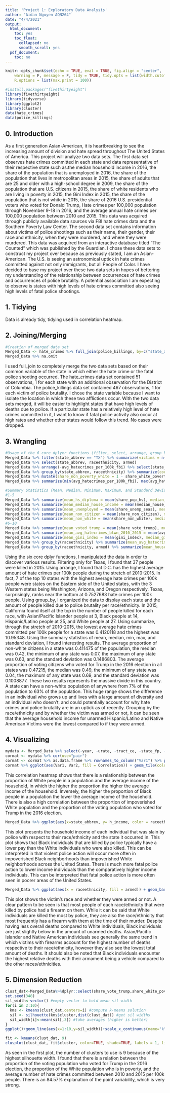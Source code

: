 ```yaml
---
title: 'Project 1: Exploratory Data Analysis'
author: "Aidan Nguyen AQN264"
date: "4/4/2021"
output:
  html_document:
    toc: yes
    toc_float:
      collapsed: no
      smooth_scroll: yes
  pdf_document:
    toc: no
---
```


```r
knitr::opts_chunk$set(echo = TRUE, eval = TRUE, fig.align = "center", 
    warning = F, message = F, tidy = TRUE, tidy.opts = list(width.cutoff = 60), 
    R.options = list(max.print = 100))
```

```R
#install.packages("fivethirtyeight")
library(fivethirtyeight)
library(tidyverse)
library(ggplot2)
library(cluster)
data(hate_crimes)
data(police_killings)
```

## 0. Introduction

  As a first generation Asian-American, it is heartbreaking to see the increasing amount of division and hate spread throughout The United States of America. This project will analyze two data sets. The first data set observes hate crimes committed in each state and data representative of their respective state such as:the median household income in 2016, the share of the population that is unemployed in 2016, the share of the population that lives in metropolitan areas in 2015, the share of adults that are 25 and older with a high-school degree in 2009, the share of the population that are U.S. citizens in 2015, the share of white residents who are living in poverty in 2015, the Gini Index in 2015, the share of the population that is not white in 2015, the share of 2016 U.S. presidential voters who voted for Donald Trump, Hate crimes per 100,000 population through November 9-18 in 2016, and the average annual hate crimes per 100,000 population between 2010 and 2015. This data was acquired through publicly available data sources via FBI hate crimes data and the Southern Poverty Law Center. The second data set contains information about victims of police shootings such as their name, their gender, their race and ethnicity, when they were murdered, and where they were murdered. This data was acquired from an interactive database titled "The Counted" which was published by the Guardian. I chose these data sets to construct my project over because as previously stated, I am an Asian-American. The U.S. is seeing an astronomical uptick in hate crimes committed against not only immigrants, but all People of Color. I have decided to base my project over these two data sets in hopes of bettering my understanding of the relationship between occurrences of hate crimes and occurrences of police brutality. A potential association I am expecting to observe is states with high levels of hate crimes committed also seeing high levels of fatal police shootings. 

## 1. Tidying

Data is already tidy, tidying used in correlation heatmap. 


## 2. Joining/Merging
```R
#Creation of merged data set
Merged_Data <- hate_crimes %>% full_join(police_killings, by=c("state_abbrev" = "state")) %>% na.omit
Merged_Data %>% na.omit
```
  I used full_join to completely merge the two data sets based on their common variable of the state in which either the hate crime or the fatal police shooting occurred. The hate_crimes data set contained 51 observations, 1 for each state with an additional observation for the District of Columbia. The police_killings data set contained 467 observations, 1 for each victim of police brutality. I chose the state variable because I want to isolate the location in which these two afflictions occur. With the two data sets merged, it will be easier to highlight states that have high levels of deaths due to police. If a particular state has a relatively high level of hate crimes committed in it, I want to know if fatal police activity also occur at high rates and whether other states would follow this trend. No cases were dropped.
  
  
## 3. Wrangling
```R
#Usage of the 6 core dplyer functions (filter, select, arrange, group_by, mutate, summarize)
Merged_Data %>% filter(state_abbrev == "TX") %>% summarize(victims = n())
Merged_Data %>% select(state_abbrev, raceethnicity, armed)
Merged_Data %>% arrange(-avg_hatecrimes_per_100k_fbi) %>% select(state_abbrev, avg_hatecrimes_per_100k_fbi) %>% distinct(state_abbrev, .keep_all = TRUE)
Merged_Data %>% group_by(state_abbrev, raceethnicity) %>% summarize(count = n())
Merged_Data %>% mutate(share_non_poverty_white = 1 - share_white_poverty)
Merged_Data %>% summarize(min(avg_hatecrimes_per_100k_fbi), max(avg_hatecrimes_per_100k_fbi))

#Summary Statistics (Mean, Median, Minimum, Maximum, and Standard Deviation)
#1-5
Merged_Data %>% summarize(mean_hs_diploma = mean(share_pop_hs), median_hs_diploma = median(share_pop_hs), minimum_hs_diploma = min(share_pop_hs), maximum_hs_diploma = max(share_pop_hs), Std_Dev_hs_diploma = sd(share_pop_hs))
Merged_Data %>% summarize(mean_median_house_income = mean(median_house_inc), median_median_house_income = median(median_house_inc), minimum_median_house_income = min(median_house_inc), maximum_median_house_income = max(median_house_inc), Std_Dev_median_house_income = sd(median_house_inc))
Merged_Data %>% summarize(mean_unemployed = mean(share_unemp_seas), median_unemployed = median(share_unemp_seas), minimum_unemployed = min(share_unemp_seas), maximum_unemployed = max(share_unemp_seas), Std_Dev_unemployed = sd(share_unemp_seas))
Merged_Data %>% summarize(mean_non_citizen = mean(share_non_citizen), median_non_citizen = median(share_non_citizen), minimum_non_citizen = min(share_non_citizen), maximum_non_citizen = max(share_non_citizen), Std_Dev_non_citizen = sd(share_non_citizen))
Merged_Data %>% summarize(mean_non_white = mean(share_non_white), median_non_white = median(share_non_white), minimum_non_white = min(share_non_white), maximum_non_white = max(share_non_white), Std_Dev_non_white = sd(share_non_white))
#6-10
Merged_Data %>% summarize(mean_voted_trump = mean(share_vote_trump), median_voted_trump = median(share_vote_trump), minimum_voted_trump = min(share_vote_trump), maximum_voted_trump = max(share_vote_trump), Std_Dev_voted_trump = sd(share_vote_trump))
Merged_Data %>% summarize(mean_avg_hatecrimes_btwn_2010_2015 = mean(avg_hatecrimes_per_100k_fbi), median_avg_hatecrimes_btwn_2010_2015 = median(avg_hatecrimes_per_100k_fbi), minimum_avg_hatecrimes_btwn_2010_2015 = min(avg_hatecrimes_per_100k_fbi), maximum_avg_hatecrimes_btwn_2010_2015 = max(avg_hatecrimes_per_100k_fbi), Std_Dev_avg_hatecrimes_btwn_2010_2015 = sd(avg_hatecrimes_per_100k_fbi))
Merged_Data %>% summarize(mean_gini_index = mean(gini_index), median_gini_index = median(gini_index), minimum_gini_index = min(gini_index), maximum_gini_index = max(gini_index), Std_Dev_gini_index = sd(gini_index))
Merged_Data %>% group_by(raceethnicity) %>% summarize(mean_avg_hatecrimes_btwn_2010_2015 = mean(avg_hatecrimes_per_100k_fbi), median_avg_hatecrimes_btwn_2010_2015 = median(avg_hatecrimes_per_100k_fbi), minimum_avg_hatecrimes_btwn_2010_2015 = min(avg_hatecrimes_per_100k_fbi), maximum_avg_hatecrimes_btwn_2010_2015 = max(avg_hatecrimes_per_100k_fbi), Std_Dev_avg_hatecrimes_btwn_2010_2015 = sd(avg_hatecrimes_per_100k_fbi))
Merged_Data %>% group_by(raceethnicity, armed) %>% summarize(mean_household_income = mean(h_income), median_household_income = median(h_income), minimum_household_income = min(h_income), maximum_household_income = max(h_income), Std_Dev_household_income = sd(h_income))
```

  Using the six core dplyr functions, I manipulated the data in order to discover various results. Filtering only for Texas, I found that 37 people were killed in 2015. Using arrange, I found that D.C. has the highest average amount of hate crimes per 100k people during the stretch of 2010-2015. In fact, 7 of the top 10 states with the highest average hate crimes per 100k people were states on the Eastern side of the United states, with the 3 Western states being Washington, Arizona, and Oregon respectively. Texas, surprisingly, ranks near the bottom at 0.7527683 hate crimes per 100k people. Using group_by, I organized the data to display each state and the amount of people killed due to police brutality per race/ethnicity. In 2015, California found itself at the top in the number of people killed for each race, with Asian/Pacific Islander people at 3, Black people at 14, Hispanic/Latino people at 25, and White people at 27. Using summarize, through the stretch of 2010-2015, the lowest average hate crimes committed per 100k people for a state was 0.4120118 and the highest was 10.95348.
  Using the summary statistics of mean, median, min, max, and standard deviation, I found interesting results. The average proportion of non-white citizens in a state was 0.411475 of the population, the median was 0.42, the minimum of any state was 0.07, the maximum of any state was 0.63, and the standard deviation was 0.1486803. The average proportion of voting citizens who voted for Trump in the 2016 election in all states was 0.47215, the median was 0.49, the minimum of any state was 0.04, the maximum of any state was 0.69, and the standard deviation was 0.1008877. These two results represents the massive divide in this country. A state can have a non-white population of anywhere from 7% of the population to 63% of the population. This huge range shows the difference in an individual who grows up and lives with a large amount of diversity and an individual who doesn't, and could potentially account for why hate crimes and police brutality are in an uptick as of recently. Grouping by the race/ethnicity and by whether the victim was armed or not, it can be seen that the average household income for unarmed Hispanic/Latino and Native American Victims were the lowest compared to if they were armed. 
  
## 4. Visualizing
```R
mydata <- Merged_Data %>% select(-year, -urate, -tract_ce, -state_fp, -pop, -pov, -p_income, -nat_bucket, -longitude, -latitude, -geo_id, -day, -county_bucket, -county_id, -county_fp, -college, -age) %>% select_if(is_numeric)
cormat <- mydata %>% cor(use="pair")
cormat <- cormat %>% as.data.frame %>% rownames_to_column("Var1") %>% pivot_longer(., cols = 2:ncol(.), names_to = "Var2", values_to= "Correlation")
cormat %>% ggplot(aes(Var1, Var2, fill = Correlation)) + geom_tile(color = "white") + theme(axis.text.y = element_text(size = 9)) + theme(axis.text.x = element_text(angle = 90, hjust = 1, size = 9))+ coord_fixed() + labs(title = "Data from Hate Crimes and Police Brutality")
```
  This correlation heatmap shows that there is a relationship between the proportion of White people in a population and the average income of the household, in which the higher the proportion the higher the average income of the household. Inversely, the higher the proportion of Black people in a population the lower the average income of the household. There is also a high correlation between the proportion of impoverished White population and the proportion of the voting population who voted for Trump in the 2016 election.
```R
Merged_Data %>% ggplot(aes(x=state_abbrev, y= h_income, color = raceethnicity)) + geom_point(stat = 'summary', size = 2) + labs(x="State", y = "Household Income", color = "Race/Ethnicity", title = "Household Income Of Victim With Respect To Race And State")+ theme_bw() + theme(axis.text.x = element_text(angle = 90, size = 9)) +scale_y_continuous(breaks = seq(0, 160000, by =20000))
```
  This plot presents the household income of each individual that was slain by police with respect to their race/ethnicity and the state it occurred in. This plot shows that Black individuals that are killed by police typically have a lower pay than the White individuals who were also killed. This can be interpreted in that violent police action will occur more often in impoverished Black neighborhoods than impoverished White neighborhoods across the United States. There is much more fatal police action to lower income individuals than the comparatively higher income individuals. This can be interpreted that fatal police action is more often seen in poorer areas of the United States. 
  
```R
Merged_Data %>% ggplot(aes(x = raceethnicity, fill = armed)) + geom_bar(position = "dodge") + labs(x="Race/Ethnicity", y = "# of People Killed", color = "Armed", title = "Victim's Race and If They Were Armed")+scale_y_continuous(breaks = seq(0, 140, by =20))

```
  This plot shows the victim's race and whether they were armed or not. A clear pattern to be seen is that most people of each race/ethnicity that were killed by police had a firearm on them. While it can be said that White individuals are killed the most by police, they are also the race/ethnicity that most frequently has a firearm with them at the time of their murder. Despite having less overall deaths compared to White individuals, Black individuals are just slightly below in the amount of unarmed deaths. Asian/Pacific Islander and Native American individuals see generally the same trend in which victims with firearms account for the highest number of deaths respective to their race/ethnicity, however they also see the lowest total amount of deaths. It should also be noted that Black individuals encounter the highest relative deaths with their armament being a vehicle compared to the other races/ethnicities.
  

## 5. Dimension Reduction

```R
clust_dat<-Merged_Data%>%dplyr::select(share_vote_trump,share_white_poverty,avg_hatecrimes_per_100k_fbi)
set.seed(348)
sil_width<-vector() #empty vector to hold mean sil width
for(i in 2:10){  
  kms <- kmeans(clust_dat,centers=i) #compute k-means solution
  sil <- silhouette(kms$cluster,dist(clust_dat)) #get sil widths
  sil_width[i]<-mean(sil[,3]) #take averages (higher is better)
}
ggplot()+geom_line(aes(x=1:10,y=sil_width))+scale_x_continuous(name="k",breaks=1:10) + labs(x="Number of Clusters", y = "Silhouette Width", title = "Determining How Many Clusters")

fit <- kmeans(clust_dat, 9)
clusplot(clust_dat, fit$cluster, color=TRUE, shade=TRUE, labels = 1, lines =0)
```
  As seen in the first plot, the number of clusters to use is 9 because of the highest silhouette width. I found that there is a relation between the proportion of the voting population who voted for Trump in the 2016 election, the proportion of the White population who is in poverty, and the average number of hate crimes committed between 2010 and 2015 per 100k people. There is an 84.57% explanation of the point variability, which is very strong.  